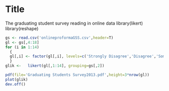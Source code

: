 Title
========================================================
The graduating student survey reading in online data
library(likert)
library(reshape)
```r
gs <- read.csv('onlineproformaGSS.csv',header=T)
gl <- gs[,4:18]
for (i in 1:14)
  {
  gl[,i] <- factor(gl[,i], levels=c('Strongly Disagree','Disagree','Somewhat Agree','Agree','Strongly Agree'))
  }
glik <-   likert(gl[,1:14], grouping=gs[,2])

pdf(file='Graduating Students Survey2013.pdf',height=3*nrow(gl))
plot(glik)
dev.off()

```

